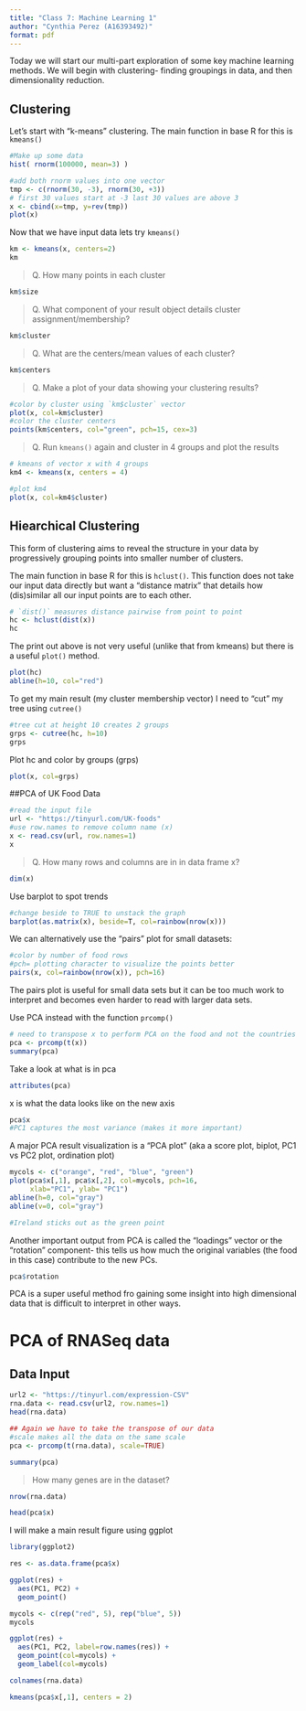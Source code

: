 ```yaml
---
title: "Class 7: Machine Learning 1"
author: "Cynthia Perez (A16393492)"
format: pdf
---
```


Today we will start our multi-part exploration of some key machine learning methods. We will begin with clustering- finding groupings in data, and then dimensionality reduction. 

## Clustering

Let's start with "k-means" clustering. 
The main function in base R for this is `kmeans()`

```r
#Make up some data
hist( rnorm(100000, mean=3) )
```


```r
#add both rnorm values into one vector
tmp <- c(rnorm(30, -3), rnorm(30, +3))
# first 30 values start at -3 last 30 values are above 3
x <- cbind(x=tmp, y=rev(tmp))
plot(x)
```

Now that we have input data lets try `kmeans()`

```r
km <- kmeans(x, centers=2)
km
```

> Q. How many points in each cluster

```r
km$size
```

> Q. What component of your result object details cluster assignment/membership?

```r
km$cluster
```

> Q. What are the centers/mean values of each cluster?

```r
km$centers
```


> Q. Make a plot of your data showing your clustering results?

```r
#color by cluster using `km$cluster` vector 
plot(x, col=km$cluster)
#color the cluster centers
points(km$centers, col="green", pch=15, cex=3)
```

> Q. Run `kmeans()` again and cluster in 4 groups and plot the results

```r
# kmeans of vector x with 4 groups
km4 <- kmeans(x, centers = 4)

#plot km4 
plot(x, col=km4$cluster)
```

## Hiearchical Clustering

This form of clustering aims to reveal the structure in your data by progressively grouping points into smaller number of clusters. 

The main function in base R for this is `hclust()`. This function does not take our input data directly but want a "distance matrix" that details how (dis)similar all our input points are to each other. 


```r
# `dist()` measures distance pairwise from point to point
hc <- hclust(dist(x))
hc
```


The print out above is not very useful (unlike that from kmeans) but there is a useful `plot()` method.

```r
plot(hc)
abline(h=10, col="red")
```

To get my main result (my cluster membership vector) I need to "cut" my tree using `cutree()` 

```r
#tree cut at height 10 creates 2 groups
grps <- cutree(hc, h=10)
grps
```

Plot hc and color by groups (grps)
```r
plot(x, col=grps)
```


##PCA of UK Food Data

```r
#read the input file
url <- "https://tinyurl.com/UK-foods"
#use row.names to remove column name (x) 
x <- read.csv(url, row.names=1)
x
```

> Q. How many rows and columns are in in data frame x?

```r
dim(x)
```
 
Use barplot to spot trends
```r
#change beside to TRUE to unstack the graph
barplot(as.matrix(x), beside=T, col=rainbow(nrow(x)))
```


We can alternatively use the "pairs" plot for small datasets:
```r
#color by number of food rows
#pch= plotting character to visualize the points better
pairs(x, col=rainbow(nrow(x)), pch=16)
```

The pairs plot is useful for small data sets but it can be too much work to interpret and becomes even harder to read with larger data sets. 

Use PCA instead with the function `prcomp()`
```r
# need to transpose x to perform PCA on the food and not the countries (switch the rows and columns with t(x))
pca <- prcomp(t(x))
summary(pca)
```
Take a look at what is in pca
```r
attributes(pca)
```
x is what the data looks like on the new axis
```r
pca$x
#PC1 captures the most variance (makes it more important)
```

A major PCA result visualization is a "PCA plot" (aka a score plot, biplot, PC1 vs PC2 plot, ordination plot)
```r
mycols <- c("orange", "red", "blue", "green")
plot(pca$x[,1], pca$x[,2], col=mycols, pch=16,
     xlab="PC1", ylab= "PC1")
abline(h=0, col="gray")
abline(v=0, col="gray")

#Ireland sticks out as the green point
```

Another important output from PCA is called the "loadings" vector or the "rotation" component- this tells us how much the original variables (the food in this case) contribute to the new PCs.
```r
pca$rotation
```

PCA is a super useful method fro gaining some insight into high dimensional data that is difficult to interpret in other ways. 


# PCA of RNASeq data

## Data Input
```r
url2 <- "https://tinyurl.com/expression-CSV"
rna.data <- read.csv(url2, row.names=1)
head(rna.data)
```

```r
## Again we have to take the transpose of our data 
#scale makes all the data on the same scale
pca <- prcomp(t(rna.data), scale=TRUE)
```

```r
summary(pca)
```

> How many genes are in the dataset?

```r
nrow(rna.data)
```

```r
head(pca$x)
```

I will make a main result figure using ggplot
```r
library(ggplot2)
```

```r
res <- as.data.frame(pca$x)
```

```r
ggplot(res) +
  aes(PC1, PC2) +
  geom_point()
```


```r
mycols <- c(rep("red", 5), rep("blue", 5))
mycols 

ggplot(res) +
  aes(PC1, PC2, label=row.names(res)) +
  geom_point(col=mycols) +
  geom_label(col=mycols)
```

```r
colnames(rna.data)
```

```r
kmeans(pca$x[,1], centers = 2)
```






